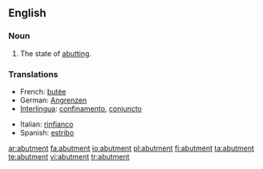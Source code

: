 ==English==

===Noun===
{{en-noun}}

# {{especially|of an object}} The state of [[abutting]].

===Translations===
{{rfc-level|Translations at L3+ (AutoFormat would have corrected level of Translations)}}
{{trans-top|state of abutting}}
*French: [[butée]]
*German: [[Angrenzen]]
*[[Interlingua]]: [[confinamento]], [[conjuncto]]
{{trans-mid}}
*Italian: [[rinfianco]]
*Spanish: [[estribo]]
{{trans-bottom}}

[[ar:abutment]]
[[fa:abutment]]
[[io:abutment]]
[[pl:abutment]]
[[fi:abutment]]
[[ta:abutment]]
[[te:abutment]]
[[vi:abutment]]
[[tr:abutment]]